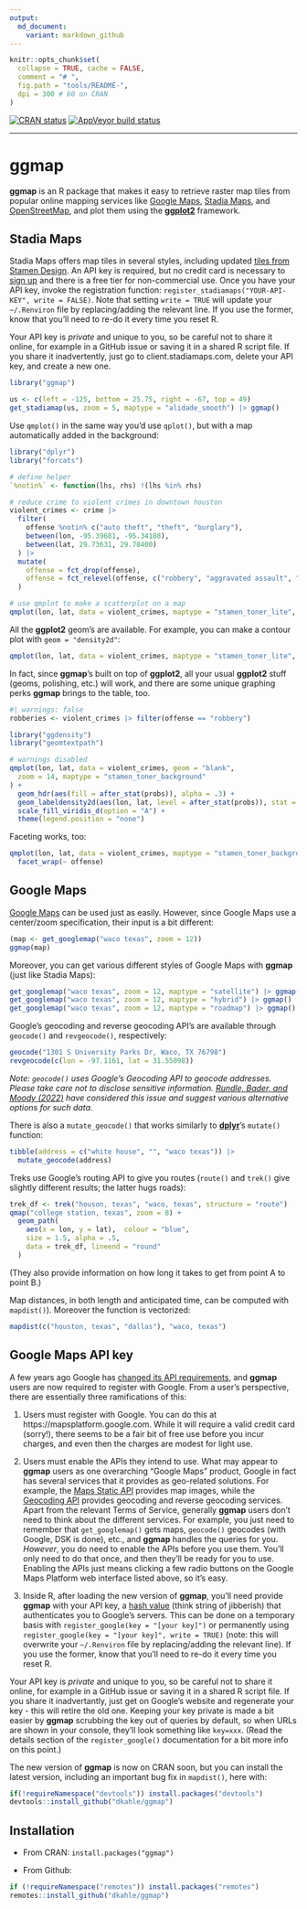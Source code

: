 ```yaml
---
output:
  md_document:
    variant: markdown_github
---
```


<!-- README.md is generated from README.Rmd. Please edit that file -->

```r
knitr::opts_chunk$set(
  collapse = TRUE, cache = FALSE,
  comment = "# ",
  fig.path = "tools/README-",
  dpi = 300 # 60 on CRAN
)
```

<!-- badges: start -->
[![CRAN status](https://www.r-pkg.org/badges/version/ggmap)](https://cran.r-project.org/package=ggmap)
[![AppVeyor build status](https://ci.appveyor.com/api/projects/status/github/dkahle/ggmap?branch=master&svg=true)](https://ci.appveyor.com/project/dkahle/ggmap)
<!-- badges: end -->



<hr>

# ggmap

__ggmap__ is an R package that makes it easy to retrieve raster map tiles from popular online mapping services like [Google Maps](https://developers.google.com/maps/documentation/maps-static?hl=en), [Stadia Maps](https://stadiamaps.com/), and [OpenStreetMap](https://openstreetmap.org/), and plot them using the [__ggplot2__](https://github.com/tidyverse/ggplot2) framework.

## Stadia Maps

Stadia Maps offers map tiles in several styles, including updated [tiles from Stamen Design](https://stadiamaps.com/stamen/).
An API key is required, but no credit card is necessary to [sign up](https://client.stadiamaps.com/signup)
and there is a free tier for non-commercial use. Once you have your API key, invoke the registration
function: `register_stadiamaps("YOUR-API-KEY", write = FALSE)`. Note that setting `write = TRUE` will
update your `~/.Renviron` file by replacing/adding the relevant line. If you use the former, know that you'll need to re-do it every time you reset R.
  
Your API key is _private_ and unique to you, so be careful not to share it online, for example in a GitHub issue or saving it in a shared R script file. If you share it inadvertently, just go to client.stadiamaps.com, delete your API key, and create a new one.

```r
library("ggmap")

us <- c(left = -125, bottom = 25.75, right = -67, top = 49)
get_stadiamap(us, zoom = 5, maptype = "alidade_smooth") |> ggmap() 
```

Use `qmplot()` in the same way you'd use `qplot()`, but with a map automatically added in the background:

```r
library("dplyr")
library("forcats")

# define helper
`%notin%` <- function(lhs, rhs) !(lhs %in% rhs)

# reduce crime to violent crimes in downtown houston
violent_crimes <- crime |> 
  filter(
    offense %notin% c("auto theft", "theft", "burglary"),
    between(lon, -95.39681, -95.34188),
    between(lat, 29.73631, 29.78400)
  ) |> 
  mutate(
    offense = fct_drop(offense),
    offense = fct_relevel(offense, c("robbery", "aggravated assault", "rape", "murder"))
  )

# use qmplot to make a scatterplot on a map
qmplot(lon, lat, data = violent_crimes, maptype = "stamen_toner_lite", color = I("red"))
```

All the __ggplot2__ geom's are available.  For example, you can make a contour plot with `geom = "density2d"`:

```r
qmplot(lon, lat, data = violent_crimes, maptype = "stamen_toner_lite", geom = "density2d", color = I("red"))
```

In fact, since __ggmap__'s built on top of __ggplot2__, all your usual __ggplot2__ stuff (geoms, polishing, etc.) will work, and there are some unique graphing perks __ggmap__ brings to the table, too.

```r
#| warnings: false
robberies <- violent_crimes |> filter(offense == "robbery")

library("ggdensity")
library("geomtextpath")

# warnings disabled
qmplot(lon, lat, data = violent_crimes, geom = "blank", 
  zoom = 14, maptype = "stamen_toner_background"
) +
  geom_hdr(aes(fill = after_stat(probs)), alpha = .3) +
  geom_labeldensity2d(aes(lon, lat, level = after_stat(probs)), stat = "hdr_lines") +
  scale_fill_viridis_d(option = "A") +
  theme(legend.position = "none")
```

Faceting works, too:

```r
qmplot(lon, lat, data = violent_crimes, maptype = "stamen_toner_background", color = offense) + 
  facet_wrap(~ offense)
```






## Google Maps

[Google Maps](https://cloud.google.com/maps-platform/terms/) can be used just as easily.  However, since Google Maps use a center/zoom specification, their input is a bit different:
```r
(map <- get_googlemap("waco texas", zoom = 12))
ggmap(map)
```

Moreover, you can get various different styles of Google Maps with __ggmap__ (just like Stadia Maps):
```r
get_googlemap("waco texas", zoom = 12, maptype = "satellite") |> ggmap()
get_googlemap("waco texas", zoom = 12, maptype = "hybrid") |> ggmap()
get_googlemap("waco texas", zoom = 12, maptype = "roadmap") |> ggmap()
```

Google's geocoding and reverse geocoding API's are available through `geocode()` and `revgeocode()`, respectively:
```r
geocode("1301 S University Parks Dr, Waco, TX 76798")
revgeocode(c(lon = -97.1161, lat = 31.55098))
```

_Note: `geocode()` uses Google's Geocoding API to geocode addresses. Please take care not to disclose sensitive information. [Rundle, Bader, and Moody (2022)](https://www.ncbi.nlm.nih.gov/pmc/articles/PMC8972108/) have considered this issue and suggest various alternative options for such data._

There is also a `mutate_geocode()` that works similarly to [__dplyr__](https://github.com/tidyverse/dplyr/)'s `mutate()` function:
```r
tibble(address = c("white house", "", "waco texas")) |> 
  mutate_geocode(address)
```

Treks use Google's routing API to give you routes (`route()` and `trek()` give slightly different results; the latter hugs roads):
```r
trek_df <- trek("houson, texas", "waco, texas", structure = "route")
qmap("college station, texas", zoom = 8) +
  geom_path(
    aes(x = lon, y = lat),  colour = "blue",
    size = 1.5, alpha = .5,
    data = trek_df, lineend = "round"
  )
```

(They also provide information on how long it takes to get from point A to point B.)


Map distances, in both length and anticipated time, can be computed with `mapdist()`).  Moreover the function is vectorized:
```r
mapdist(c("houston, texas", "dallas"), "waco, texas")
```



## Google Maps API key

A few years ago Google has [changed its API requirements](https://developers.google.com/maps/documentation/geocoding/usage-and-billing), and __ggmap__ users are now required to register with Google. From a user's perspective, there are essentially three ramifications of this:

1. Users must register with Google. You can do this at https://mapsplatform.google.com. While it will require a valid credit card (sorry!), there seems to be a fair bit of free use before you incur charges, and even then the charges are modest for light use.

2. Users must enable the APIs they intend to use. What may appear to __ggmap__ users as one overarching "Google Maps" product, Google in fact has several services that it provides as geo-related solutions. For example, the [Maps Static API](https://developers.google.com/maps/documentation/maps-static/overview) provides map images, while the [Geocoding API](https://developers.google.com/maps/documentation/geocoding/overview) provides geocoding and reverse geocoding services.  Apart from the relevant Terms of Service, generally __ggmap__ users don't need to think about the different services. For example, you just need to remember that `get_googlemap()` gets maps, `geocode()` geocodes (with Google, DSK is done), etc., and __ggmap__ handles the queries for you.  _However_, you do need to enable the APIs before you use them. You'll only need to do that once, and then they'll be ready for you to use. Enabling the APIs just means clicking a few radio buttons on the Google Maps Platform web interface listed above, so it's easy.

3. Inside R, after loading the new version of __ggmap__, you'll need provide __ggmap__ with your API key, a [hash value](https://en.wikipedia.org/wiki/Hash_function) (think string of jibberish) that authenticates you to Google's servers. This can be done on a temporary basis with `register_google(key = "[your key]")` or permanently using `register_google(key = "[your key]", write = TRUE)` (note: this will overwrite your `~/.Renviron` file by replacing/adding the relevant line). If you use the former, know that you'll need to re-do it every time you reset R.
  
Your API key is _private_ and unique to you, so be careful not to share it online, for example in a GitHub issue or saving it in a shared R script file. If you share it inadvertantly, just get on Google's website and regenerate your key - this will retire the old one. Keeping your key private is made a bit easier by __ggmap__ scrubbing the key out of queries by default, so when URLs are shown in your console, they'll look something like `key=xxx`.  (Read the details section of the `register_google()` documentation for a bit more info on this point.)

The new version of __ggmap__ is now on CRAN soon, but you can install the latest version, including an important bug fix in `mapdist()`, here with:
```r
if(!requireNamespace("devtools")) install.packages("devtools")
devtools::install_github("dkahle/ggmap")
```




## Installation

* From CRAN: `install.packages("ggmap")`

* From Github: 
```r
if (!requireNamespace("remotes")) install.packages("remotes")
remotes::install_github("dkahle/ggmap")
```


